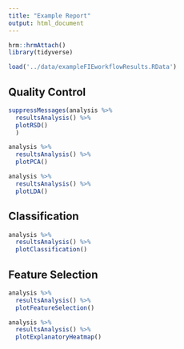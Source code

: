 ```yaml
---
title: "Example Report"
output: html_document
---
```


```r
hrm::hrmAttach()
library(tidyverse)
```

```r
load('../data/exampleFIEworkflowResults.RData')
```

## Quality Control

```r
suppressMessages(analysis %>%
  resultsAnalysis() %>%
  plotRSD()
  )
```

```r
analysis %>%
  resultsAnalysis() %>%
  plotPCA()
```

```r
analysis %>%
  resultsAnalysis() %>%
  plotLDA()
```


## Classification

```r
analysis %>%
  resultsAnalysis() %>%
  plotClassification()
```

## Feature Selection

```r
analysis %>%
  resultsAnalysis() %>%
  plotFeatureSelection()
```

```r
analysis %>%
  resultsAnalysis() %>% 
  plotExplanatoryHeatmap() 
```